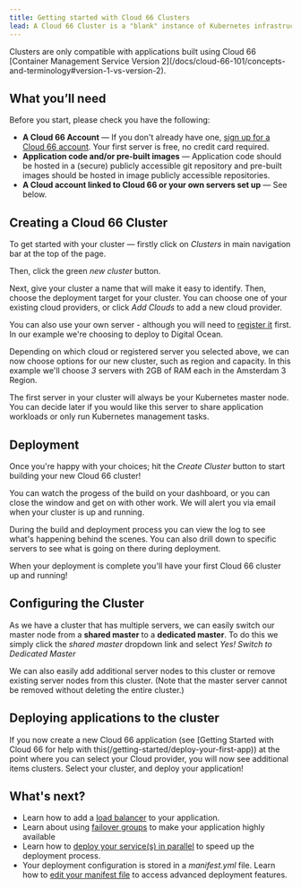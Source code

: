 ```yaml
---
title: Getting started with Cloud 66 Clusters
lead: A Cloud 66 Cluster is a "blank" instance of Kubernetes infrastructure - i.e. with no application specific components installed. You can use a Cluster to deploy multiple applications to the same set of servers.
---
```


<Callout type="info" title="Cluster compatibility">
Clusters are only compatible with applications built using Cloud 66 [Container Management Service Version 2](/docs/cloud-66-101/concepts-and-terminology#version-1-vs-version-2). 
</Callout>

## What you’ll need

Before you start, please check you have the following:

* **A Cloud 66 Account** &mdash; If you don't already have one, [sign up for a Cloud 66 account](https://app.cloud66.com/users/sign_up). Your first server is free, no credit card required.
* **Application code and/or pre-built images** &mdash; Application code should be hosted in a (secure) publicly accessible git repository and pre-built images should be hosted in image publicly accessible repositories.
* **A Cloud account linked to Cloud 66 or your own servers set up** &mdash; See below.

<Partial file="../../src/pages/docs/partials/_cloud_provider_or_own_server_tabs.md" />

## Creating a Cloud 66 Cluster

To get started with your cluster &mdash; firstly click on *Clusters* in main navigation bar at the top of the page.

Then, click the green *new cluster* button.

Next, give your cluster a name that will make it easy to identify. Then, choose the deployment target for your cluster. You can choose one of your existing cloud providers, or click *Add Clouds* to add a new cloud provider.

You can also use your own server - although you will need to [register it](/docs/servers/registered-servers#register-a-server) first. In our example we're choosing to deploy to Digital Ocean.

Depending on which cloud or registered server you selected above, we can now choose options for our new cluster, such as region and capacity. In this example we'll choose *3* servers with 2GB of RAM each in the Amsterdam 3 Region.

<Callout type="info" title="First server is always the master node">
 The first server in your cluster will always be your Kubernetes master node. You can decide later if you would like this server to share application workloads or only run Kubernetes management tasks. 
</Callout>

## Deployment

Once you're happy with your choices; hit the *Create Cluster* button to start building your new Cloud 66 cluster!

You can watch the progess of the build on your dashboard, or you can close the window and get on with other work. We will alert you via email when your cluster is up and running.

During the build and deployment process you can view the log to see what's happening behind the scenes. You can also drill down to specific servers to see what is going on there during deployment.

When your deployment is complete you'll have your first Cloud 66 cluster up and running!

## Configuring the Cluster

As we have a cluster that has multiple servers, we can easily switch our master node from a **shared master** to a **dedicated master**. To do this we simply click the *shared master* dropdown link and select *Yes! Switch to Dedicated Master*

We can also easily add additional server nodes to this cluster or remove existing server nodes from this cluster.
(Note that the master server cannot be removed without deleting the entire cluster.)

## Deploying applications to the cluster

If you now create a new Cloud 66 application (see [Getting Started with Cloud 66 for help with this(/getting-started/deploy-your-first-app)) at the point where you can select your Cloud provider, you will now see additional items clusters. Select your cluster, and deploy your application!

## What's next?

* Learn how to add a [load balancer](/docs/load-balancers/load-balancer) to your application.
* Learn about using [failover groups](/docs/failover-groups/failover-groups) to make your application highly available
* Learn how to [deploy your service(s) in parallel](/docs/deployment/parallel-deployment) to speed up the deployment process.
* Your deployment configuration is stored in a *manifest.yml* file. Learn how to [edit your manifest file](/docs/manifest/building-a-manifest-file) to access advanced deployment features.
